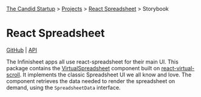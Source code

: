 

<Meta title="react-spreadsheet"/>

[The Candid Startup](https://thecandidstartup.org) > [Projects](https://www.thecandidstartup.org/projects.html) > [React Spreadsheet](https://www.thecandidstartup.org/topics/react-spreadsheet.html) > Storybook

# React Spreadsheet

[GitHub](https://github.com/TheCandidStartup/infinisheet/tree/main/packages/react-spreadsheet) | [API](https://www.thecandidstartup.org/infinisheet/modules/_candidstartup_react-spreadsheet.html)

The Infinisheet apps all use react-spreadsheet for their main UI. This package contains the [VirtualSpreadsheet](?path=/docs/react-spreadsheet-virtualspreadsheet--docs) component built on [react-virtual-scroll](?path=/docs/react-virtual-scroll--docs). It implements the classic Spreadsheet UI we all know and love. The component retrieves the data needed to render the spreadsheet on demand, using the `SpreadsheetData` interface.

<Story of={Stories.FullWidth}/>

